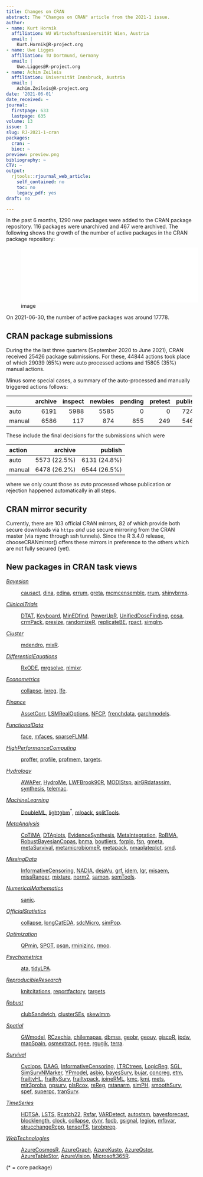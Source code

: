 ```yaml
---
title: Changes on CRAN
abstract: The "Changes on CRAN" article from the 2021-1 issue.
author:
- name: Kurt Hornik
  affiliation: WU Wirtschaftsuniversität Wien, Austria
  email: |
    Kurt.Hornik@R-project.org
- name: Uwe Ligges
  affiliation: TU Dortmund, Germany
  email: |
    Uwe.Ligges@R-project.org
- name: Achim Zeileis
  affiliation: Universität Innsbruck, Austria
  email: |
    Achim.Zeileis@R-project.org
date: '2021-06-01'
date_received: ~
journal:
  firstpage: 633
  lastpage: 635
volume: 13
issue: 1
slug: RJ-2021-1-cran
packages:
  cran: ~
  bioc: ~
preview: preview.png
bibliography: ~
CTV: ~
output:
  rjtools::rjournal_web_article:
    self_contained: no
    toc: no
    legacy_pdf: yes
draft: no

---
```








In the past 6 months, 1290 new packages were added to the CRAN package
repository. 116 packages were unarchived and 467 were archived. The
following shows the growth of the number of active packages in the CRAN
package repository:

![image](cran_growth.pdf){width="5in"}

On 2021-06-30, the number of active packages was around 17778.

## CRAN package submissions

During the the last three quarters (September 2020 to June 2021), CRAN
received 25426 package submissions. For these, 44844 actions took place
of which 29039 (65%) were auto processed actions and 15805 (35%) manual
actions.

Minus some special cases, a summary of the auto-processed and manually
triggered actions follows:

::: center
             archive   inspect   newbies   pending   pretest   publish   recheck   waiting
  -------- --------- --------- --------- --------- --------- --------- --------- ---------
  auto          6191      5988      5585         0         0      7244      2429      1602
  manual        6586       117       874       855       249      5467      1322       335
:::

These include the final decisions for the submissions which were

::: center
  action          archive        publish
  -------- -------------- --------------
  auto       5573 (22.5%)   6131 (24.8%)
  manual     6478 (26.2%)   6544 (26.5%)
:::

where we only count those as *auto* processed whose publication or
rejection happened automatically in all steps.

## CRAN mirror security

Currently, there are 103 official CRAN mirrors, 82 of which provide both
secure downloads via `https` *and* use secure mirroring from the CRAN
master (via rsync through ssh tunnels). Since the R 3.4.0 release,
chooseCRANmirror() offers these mirrors in preference to the others
which are not fully secured (yet).

## New packages in CRAN task views

[*Bayesian*](https://CRAN.R-project.org/view=Bayesian)

:   [causact](https://CRAN.R-project.org/package=causact),
    [dina](https://CRAN.R-project.org/package=dina),
    [edina](https://CRAN.R-project.org/package=edina),
    [errum](https://CRAN.R-project.org/package=errum),
    [greta](https://CRAN.R-project.org/package=greta),
    [mcmcensemble](https://CRAN.R-project.org/package=mcmcensemble),
    [rrum](https://CRAN.R-project.org/package=rrum),
    [shinybrms](https://CRAN.R-project.org/package=shinybrms).

[*ClinicalTrials*](https://CRAN.R-project.org/view=ClinicalTrials)

:   [DTAT](https://CRAN.R-project.org/package=DTAT),
    [Keyboard](https://CRAN.R-project.org/package=Keyboard),
    [MinEDfind](https://CRAN.R-project.org/package=MinEDfind),
    [PowerUpR](https://CRAN.R-project.org/package=PowerUpR),
    [UnifiedDoseFinding](https://CRAN.R-project.org/package=UnifiedDoseFinding),
    [cosa](https://CRAN.R-project.org/package=cosa),
    [crmPack](https://CRAN.R-project.org/package=crmPack),
    [presize](https://CRAN.R-project.org/package=presize),
    [randomizeR](https://CRAN.R-project.org/package=randomizeR),
    [replicateBE](https://CRAN.R-project.org/package=replicateBE),
    [rpact](https://CRAN.R-project.org/package=rpact),
    [simglm](https://CRAN.R-project.org/package=simglm).

[*Cluster*](https://CRAN.R-project.org/view=Cluster)

:   [mdendro](https://CRAN.R-project.org/package=mdendro),
    [mixR](https://CRAN.R-project.org/package=mixR).

[*DifferentialEquations*](https://CRAN.R-project.org/view=DifferentialEquations)

:   [RxODE](https://CRAN.R-project.org/package=RxODE),
    [mrgsolve](https://CRAN.R-project.org/package=mrgsolve),
    [nlmixr](https://CRAN.R-project.org/package=nlmixr).

[*Econometrics*](https://CRAN.R-project.org/view=Econometrics)

:   [collapse](https://CRAN.R-project.org/package=collapse),
    [ivreg](https://CRAN.R-project.org/package=ivreg),
    [lfe](https://CRAN.R-project.org/package=lfe).

[*Finance*](https://CRAN.R-project.org/view=Finance)

:   [AssetCorr](https://CRAN.R-project.org/package=AssetCorr),
    [LSMRealOptions](https://CRAN.R-project.org/package=LSMRealOptions),
    [NFCP](https://CRAN.R-project.org/package=NFCP),
    [frenchdata](https://CRAN.R-project.org/package=frenchdata),
    [garchmodels](https://CRAN.R-project.org/package=garchmodels).

[*FunctionalData*](https://CRAN.R-project.org/view=FunctionalData)

:   [face](https://CRAN.R-project.org/package=face),
    [mfaces](https://CRAN.R-project.org/package=mfaces),
    [sparseFLMM](https://CRAN.R-project.org/package=sparseFLMM).

[*HighPerformanceComputing*](https://CRAN.R-project.org/view=HighPerformanceComputing)

:   [proffer](https://CRAN.R-project.org/package=proffer),
    [profile](https://CRAN.R-project.org/package=profile),
    [profmem](https://CRAN.R-project.org/package=profmem),
    [targets](https://CRAN.R-project.org/package=targets).

[*Hydrology*](https://CRAN.R-project.org/view=Hydrology)

:   [AWAPer](https://CRAN.R-project.org/package=AWAPer),
    [HydroMe](https://CRAN.R-project.org/package=HydroMe),
    [LWFBrook90R](https://CRAN.R-project.org/package=LWFBrook90R),
    [MODIStsp](https://CRAN.R-project.org/package=MODIStsp),
    [airGRdatassim](https://CRAN.R-project.org/package=airGRdatassim),
    [synthesis](https://CRAN.R-project.org/package=synthesis),
    [telemac](https://CRAN.R-project.org/package=telemac).

[*MachineLearning*](https://CRAN.R-project.org/view=MachineLearning)

:   [DoubleML](https://CRAN.R-project.org/package=DoubleML),
    [lightgbm](https://CRAN.R-project.org/package=lightgbm)$^*$,
    [mlpack](https://CRAN.R-project.org/package=mlpack),
    [splitTools](https://CRAN.R-project.org/package=splitTools).

[*MetaAnalysis*](https://CRAN.R-project.org/view=MetaAnalysis)

:   [CoTiMA](https://CRAN.R-project.org/package=CoTiMA),
    [DTAplots](https://CRAN.R-project.org/package=DTAplots),
    [EvidenceSynthesis](https://CRAN.R-project.org/package=EvidenceSynthesis),
    [MetaIntegration](https://CRAN.R-project.org/package=MetaIntegration),
    [RoBMA](https://CRAN.R-project.org/package=RoBMA),
    [RobustBayesianCopas](https://CRAN.R-project.org/package=RobustBayesianCopas),
    [bnma](https://CRAN.R-project.org/package=bnma),
    [boutliers](https://CRAN.R-project.org/package=boutliers),
    [forplo](https://CRAN.R-project.org/package=forplo),
    [fsn](https://CRAN.R-project.org/package=fsn),
    [gmeta](https://CRAN.R-project.org/package=gmeta),
    [metaSurvival](https://CRAN.R-project.org/package=metaSurvival),
    [metamicrobiomeR](https://CRAN.R-project.org/package=metamicrobiomeR),
    [metapack](https://CRAN.R-project.org/package=metapack),
    [nmaplateplot](https://CRAN.R-project.org/package=nmaplateplot),
    [smd](https://CRAN.R-project.org/package=smd).

[*MissingData*](https://CRAN.R-project.org/view=MissingData)

:   [InformativeCensoring](https://CRAN.R-project.org/package=InformativeCensoring),
    [NADIA](https://CRAN.R-project.org/package=NADIA),
    [dejaVu](https://CRAN.R-project.org/package=dejaVu),
    [grf](https://CRAN.R-project.org/package=grf),
    [idem](https://CRAN.R-project.org/package=idem),
    [lqr](https://CRAN.R-project.org/package=lqr),
    [misaem](https://CRAN.R-project.org/package=misaem),
    [missRanger](https://CRAN.R-project.org/package=missRanger),
    [mixture](https://CRAN.R-project.org/package=mixture),
    [norm2](https://CRAN.R-project.org/package=norm2),
    [samon](https://CRAN.R-project.org/package=samon),
    [semTools](https://CRAN.R-project.org/package=semTools).

[*NumericalMathematics*](https://CRAN.R-project.org/view=NumericalMathematics)

:   [sanic](https://CRAN.R-project.org/package=sanic).

[*OfficialStatistics*](https://CRAN.R-project.org/view=OfficialStatistics)

:   [collapse](https://CRAN.R-project.org/package=collapse),
    [longCatEDA](https://CRAN.R-project.org/package=longCatEDA),
    [sdcMicro](https://CRAN.R-project.org/package=sdcMicro),
    [simPop](https://CRAN.R-project.org/package=simPop).

[*Optimization*](https://CRAN.R-project.org/view=Optimization)

:   [QPmin](https://CRAN.R-project.org/package=QPmin),
    [SPOT](https://CRAN.R-project.org/package=SPOT),
    [psqn](https://CRAN.R-project.org/package=psqn),
    [rminizinc](https://CRAN.R-project.org/package=rminizinc),
    [rmoo](https://CRAN.R-project.org/package=rmoo).

[*Psychometrics*](https://CRAN.R-project.org/view=Psychometrics)

:   [ata](https://CRAN.R-project.org/package=ata),
    [tidyLPA](https://CRAN.R-project.org/package=tidyLPA).

[*ReproducibleResearch*](https://CRAN.R-project.org/view=ReproducibleResearch)

:   [knitcitations](https://CRAN.R-project.org/package=knitcitations),
    [reportfactory](https://CRAN.R-project.org/package=reportfactory),
    [targets](https://CRAN.R-project.org/package=targets).

[*Robust*](https://CRAN.R-project.org/view=Robust)

:   [clubSandwich](https://CRAN.R-project.org/package=clubSandwich),
    [clusterSEs](https://CRAN.R-project.org/package=clusterSEs),
    [skewlmm](https://CRAN.R-project.org/package=skewlmm).

[*Spatial*](https://CRAN.R-project.org/view=Spatial)

:   [GWmodel](https://CRAN.R-project.org/package=GWmodel),
    [RCzechia](https://CRAN.R-project.org/package=RCzechia),
    [chilemapas](https://CRAN.R-project.org/package=chilemapas),
    [dbmss](https://CRAN.R-project.org/package=dbmss),
    [geobr](https://CRAN.R-project.org/package=geobr),
    [geouy](https://CRAN.R-project.org/package=geouy),
    [giscoR](https://CRAN.R-project.org/package=giscoR),
    [ipdw](https://CRAN.R-project.org/package=ipdw),
    [mapSpain](https://CRAN.R-project.org/package=mapSpain),
    [osmextract](https://CRAN.R-project.org/package=osmextract),
    [rgee](https://CRAN.R-project.org/package=rgee),
    [rgugik](https://CRAN.R-project.org/package=rgugik),
    [terra](https://CRAN.R-project.org/package=terra).

[*Survival*](https://CRAN.R-project.org/view=Survival)

:   [Cyclops](https://CRAN.R-project.org/package=Cyclops),
    [DAAG](https://CRAN.R-project.org/package=DAAG),
    [InformativeCensoring](https://CRAN.R-project.org/package=InformativeCensoring),
    [LTRCtrees](https://CRAN.R-project.org/package=LTRCtrees),
    [LogicReg](https://CRAN.R-project.org/package=LogicReg),
    [SGL](https://CRAN.R-project.org/package=SGL),
    [SimSurvNMarker](https://CRAN.R-project.org/package=SimSurvNMarker),
    [YPmodel](https://CRAN.R-project.org/package=YPmodel),
    [asbio](https://CRAN.R-project.org/package=asbio),
    [bayesSurv](https://CRAN.R-project.org/package=bayesSurv),
    [bujar](https://CRAN.R-project.org/package=bujar),
    [concreg](https://CRAN.R-project.org/package=concreg),
    [etm](https://CRAN.R-project.org/package=etm),
    [frailtyHL](https://CRAN.R-project.org/package=frailtyHL),
    [frailtySurv](https://CRAN.R-project.org/package=frailtySurv),
    [frailtypack](https://CRAN.R-project.org/package=frailtypack),
    [joineRML](https://CRAN.R-project.org/package=joineRML),
    [kmc](https://CRAN.R-project.org/package=kmc),
    [kmi](https://CRAN.R-project.org/package=kmi),
    [mets](https://CRAN.R-project.org/package=mets),
    [mlr3proba](https://CRAN.R-project.org/package=mlr3proba),
    [npsurv](https://CRAN.R-project.org/package=npsurv),
    [plsRcox](https://CRAN.R-project.org/package=plsRcox),
    [reReg](https://CRAN.R-project.org/package=reReg),
    [rstanarm](https://CRAN.R-project.org/package=rstanarm),
    [simPH](https://CRAN.R-project.org/package=simPH),
    [smoothSurv](https://CRAN.R-project.org/package=smoothSurv),
    [spef](https://CRAN.R-project.org/package=spef),
    [superpc](https://CRAN.R-project.org/package=superpc),
    [tranSurv](https://CRAN.R-project.org/package=tranSurv).

[*TimeSeries*](https://CRAN.R-project.org/view=TimeSeries)

:   [HDTSA](https://CRAN.R-project.org/package=HDTSA),
    [LSTS](https://CRAN.R-project.org/package=LSTS),
    [Rcatch22](https://CRAN.R-project.org/package=Rcatch22),
    [Rsfar](https://CRAN.R-project.org/package=Rsfar),
    [VARDetect](https://CRAN.R-project.org/package=VARDetect),
    [autostsm](https://CRAN.R-project.org/package=autostsm),
    [bayesforecast](https://CRAN.R-project.org/package=bayesforecast),
    [blocklength](https://CRAN.R-project.org/package=blocklength),
    [clock](https://CRAN.R-project.org/package=clock),
    [collapse](https://CRAN.R-project.org/package=collapse),
    [dynr](https://CRAN.R-project.org/package=dynr),
    [fpcb](https://CRAN.R-project.org/package=fpcb),
    [gsignal](https://CRAN.R-project.org/package=gsignal),
    [legion](https://CRAN.R-project.org/package=legion),
    [mfbvar](https://CRAN.R-project.org/package=mfbvar),
    [strucchangeRcpp](https://CRAN.R-project.org/package=strucchangeRcpp),
    [tensorTS](https://CRAN.R-project.org/package=tensorTS),
    [tsrobprep](https://CRAN.R-project.org/package=tsrobprep).

[*WebTechnologies*](https://CRAN.R-project.org/view=WebTechnologies)

:   [AzureCosmosR](https://CRAN.R-project.org/package=AzureCosmosR),
    [AzureGraph](https://CRAN.R-project.org/package=AzureGraph),
    [AzureKusto](https://CRAN.R-project.org/package=AzureKusto),
    [AzureQstor](https://CRAN.R-project.org/package=AzureQstor),
    [AzureTableStor](https://CRAN.R-project.org/package=AzureTableStor),
    [AzureVision](https://CRAN.R-project.org/package=AzureVision),
    [Microsoft365R](https://CRAN.R-project.org/package=Microsoft365R).

(\* = core package)
